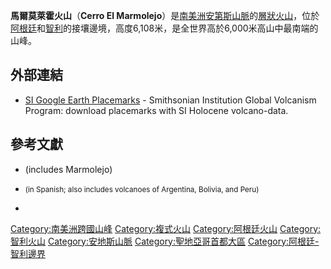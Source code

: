 {{Infobox mountain
| Name = 馬爾莫萊霍火山
| Photo = Marmolejo summit cone on the edge of collapsed caldera close up chile rm.jpg
| Elevation = 6,108米
| Location = {{flag|Argentina}}、{{flag|Chile}}
| Range = [[安第斯山脈|安第斯山脈]]
| Coordinates = {{coord|33|43.071|S|69|51.812|W|type:mountain_region:CL|display=inline,title}}
| Type = [[層狀火山|層狀火山]]
| Last eruption = 不詳
| pushpin_map = Argentina
| pushpin_map_caption = 馬爾莫萊霍火山的位置
| latd=33 |latm=43 |lats=4.26 |latNS=S
| longd=69 |longm=51 |longs=48.72 |longEW=W
}}

'''馬爾莫萊霍火山'''（'''Cerro El Marmolejo'''）是[[南美洲|南美洲]][[安第斯山脈|安第斯山脈]]的[[層狀火山|層狀火山]]，位於[[阿根廷|阿根廷]]和[[智利|智利]]的接壤邊境，高度6,108米，是全世界高於6,000米高山中最南端的山峰。

==外部連結==
* [http://www.volcano.si.edu/world/globallists.cfm?listpage=googleearth SI Google Earth Placemarks] - Smithsonian Institution Global Volcanism Program: download placemarks with SI  Holocene volcano-data.

==參考文獻==
* {{cite gvp|vnum=1507-02=|name=San José }} (includes Marmolejo)
* {{cite book | last = González-Ferrán | first = Oscar | title = Volcanes de Chile | publisher = Santiago, Chile: Instituto Geográfico Militar | year = 1995 | isbn =956-202-054-1 | page=640 pp }} <small>(in Spanish; also includes volcanoes of Argentina, Bolivia, and Peru)</small>
* {{cite book | last = Biggar | first = John | title = The Andes: A Guide for Climbers (3rd ed.) | publisher = Andes Publishing (Scotland) | year = 2005 | url=http://www.andes.org.uk/ | isbn = 0-9536087-2-7 | page= 304 pp }}

{{America-geo-stub}}
{{DEFAULTSORT:Marmolejo}}
[[Category:南美洲跨國山峰|Category:南美洲跨國山峰]]
[[Category:複式火山|Category:複式火山]]
[[Category:阿根廷火山|Category:阿根廷火山]]
[[Category:智利火山|Category:智利火山]]
[[Category:安地斯山脈|Category:安地斯山脈]]
[[Category:聖地亞哥首都大區|Category:聖地亞哥首都大區]]
[[Category:阿根廷-智利邊界|Category:阿根廷-智利邊界]]
